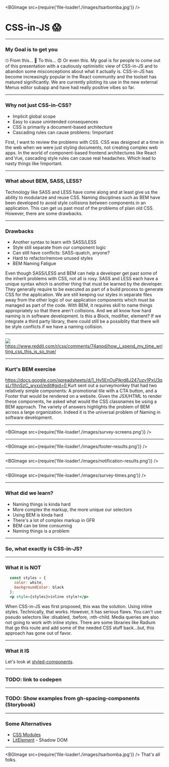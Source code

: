 

<BGImage src={require('file-loader!./images/tsarbomba.jpg')} />

# CSS-in-JS  😱

---

### My Goal is to get you
<Flex>
  <Stack x={100}>
    <Stack y={2}>
      <Box fontSize={100}>🙄</Box>
    </Stack>
    <Box>
      From this...
    </Box>
  </Stack>

  <Stack x={100}>
    <Stack y={2}>
      <Box fontSize={100}>🤔</Box>
    </Stack>
    <Box>
      To this...
    </Box>
  </Stack>

  <Box>
    <Stack y={2}>
      <Box fontSize={100}>😍</Box>
    </Stack>
    <Box>
      Or even this.
    </Box>
  </Box>
</Flex>

<Notes>
  My goal is for people to come out of this presentation with a cautiously optimisitic view of CSS-in-JS and to abandon some misconceptions about what it actually is.
  CSS-in-JS has become increasingly popular in the React community and the toolset has matured significantly.
  We are currently piloting its use in the new external Menus editor subapp and have had really positive vibes so far. 
</Notes>

---

### Why not just CSS-in-CSS?

<ul>
<Appear>
  <li>Implicit global scope</li>
  <li>Easy to cause unintended consequences</li>
  <li>CSS is primarily a document-based architecture</li>
  <li>Cascading rules can cause problems: !important</li>
</Appear>
</ul>

<Notes>
  First, I want to review the problems with CSS.
  CSS was designed at a time in the web when we were just styling documents, not creating complex web apps.
  In the world of component-based frontend architectures like React and Vue, cascading style rules can cause real headaches.
  Which lead to nasty things like !important.
</Notes> 

--- 

### What about BEM, SASS, LESS?

<Notes>
  Technology like SASS and LESS have come along and at least give us the ability to modularize and reuse CSS.  
  Naming disciplines such as BEM have been developed to avoid style collisions between components in an application.
  This can get us past most of the problems of plain old CSS.
  However, there are some drawbacks.
</Notes>

---

### Drawbacks

<ul>
<Appear>
  <li>Another syntax to learn with SASS/LESS</li>
  <li>Style still separate from our component logic</li>
  <li>Can still have conflicts: SASS-quatch, anyone?</li>
  <li>Hard to refactor/remove unused styles</li>
  <li>BEM Naming Fatigue</li>
</Appear>
</ul>

<Notes>
  Even though SASS/LESS and BEM can help a developer get past some of the inherit problems with CSS, not all is rosy.
  SASS and LESS each have a unique syntax which is another thing that must be learned by the developer.  They generally
  require to be executed as part of a build process to generate CSS for the application.  We are still keeping our styles
  in separate files away from the other logic of our application components which must be managed as part of the code.
  With BEM, it requires skill to name things appropriately so that there aren't collisions.  And we all know how hard
  naming is in software development.  Is this a Block, modifier, element?  If we integrate a third party library, there could
  still be a possiblity that there will be style conflicts if we have a naming collision.
</Notes>

---

<Flex justifyContent="center">
  <Box>
    <Image style={{ width: '800px', height: '600px', backgroundSize: 'contain'}} src={require('file-loader!./images/how-i-spend-time-writing-css.jpg')} />
  </Box>
</Flex>

<Box mt={50} fontSize={12}>
  <Flex justifyContent="center">
    <Box>
      <a target="_blank" href="https://www.reddit.com/r/css/comments/74anpd/how_i_spend_my_time_writing_css_this_is_so_true/">
        https://www.reddit.com/r/css/comments/74anpd/how_i_spend_my_time_writing_css_this_is_so_true/
      </a>
    </Box>
  </Flex>
</Box>

---

### Kurt's BEM exercise

<Box mt={50} fontSize={18}>
  <Flex justifyContent="center">
    <Box>
      <a target="_blank" href="https://docs.google.com/spreadsheets/d/1_Hv5EnOuPjkrd8J247uzv1PxU3qsLr1IhnSzC_wyxxI/edit#gid=0">
        https://docs.google.com/spreadsheets/d/1_Hv5EnOuPjkrd8J247uzv1PxU3qsLr1IhnSzC_wyxxI/edit#gid=0
      </a>
    </Box>
  </Flex>
</Box>

<Notes>
  Kurt sent out a surveymonkey that had two relatively simple components: A promotional tile with a CTA button, and a Footer
  that would be rendered on a website.
  Given the JSX/HTML to render these components, he asked what would the CSS classnames be using a BEM approach.
  The variety of answers highlights the problem of BEM across a large organization.  Indeed it is the universal problem of Naming in
  software development.
</Notes>

---

<BGImage src={require('file-loader!./images/survey-screens.png')} />

---

<BGImage src={require('file-loader!./images/footer-results.png')} />

---

<BGImage src={require('file-loader!./images/notification-results.png')} />

---

<BGImage src={require('file-loader!./images/survey-times.png')} />

---

### What did we learn?

<ul>
<Appear>
  <li>Naming things is kinda hard</li>
  <li>More complex the markup, the more unique our selectors</li>
  <li>Using BEM is kinda hard</li>
  <li>There's a lot of complex markup in GFR</li>
  <li>BEM can be time consuming</li>
  <li>Naming things is a problem</li>
</Appear>
</ul>

---

### So, what exactly is CSS-in-JS?

---

### What it is NOT

```jsx
  const styles = {
    color: white, 
    backgroundColor: black
  };
  <p style={styles}>inline style!</p>
```

<Notes>
  When CSS-in-JS was first proposed, this was the solution.  Using inline styles.  Technically, that works.
  However, it has serious flaws.  You can't use pseudo selectors like :disabled, :before, :nth-child.
  Media queries are also not going to work with inline styles.
  There are some libraries like Radium that go this route and add some of the needed CSS stuff back...but, this 
  approach has gone out of favor.
</Notes>

---

### What it IS

Let's look at [styled-components](https://www.styled-components.com/).

---

### TODO: link to codepen

---

### TODO: Show examples from gh-spacing-components (Storybook)

---

### Some Alternatives
* [CSS Modules](https://glenmaddern.com/articles/css-modules)
* [LitElement](https://lit-element.polymer-project.org/) - Shadow DOM

---

<BGImage src={require('file-loader!./images/tsarbomba.jpg')} />
That's all folks.
